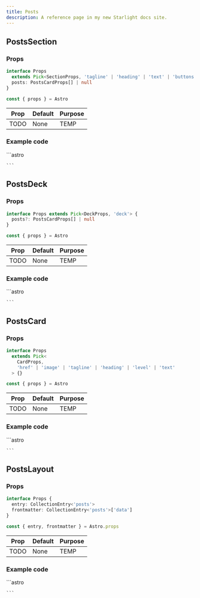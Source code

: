 ```yaml
---
title: Posts
description: A reference page in my new Starlight docs site.
---
```



## PostsSection

### Props
```ts
interface Props
  extends Pick<SectionProps, 'tagline' | 'heading' | 'text' | 'buttons'> {
  posts: PostsCardProps[] | null
}

const { props } = Astro
```

| Prop  | Default | Purpose |
| ----  | ------- | ------- |
| TODO  | None    | TEMP    |

### Example code
<Tabs>
  <TabItem label="Self-closing">
    ```astro

    ```
  </TabItem>
</Tabs>

<Showcase>
  <PostsSection />
</Showcase>

## PostsDeck

### Props
```ts
interface Props extends Pick<DeckProps, 'deck'> {
  posts?: PostsCardProps[] | null
}

const { props } = Astro
```

| Prop  | Default | Purpose |
| ----  | ------- | ------- |
| TODO  | None    | TEMP    |

### Example code
<Tabs>
  <TabItem label="Self-closing">
    ```astro

    ```
  </TabItem>
</Tabs>

<Showcase>
  <PostsDeck />
</Showcase>

## PostsCard

### Props
```ts
interface Props
  extends Pick<
    CardProps,
    'href' | 'image' | 'tagline' | 'heading' | 'level' | 'text'
  > {}

const { props } = Astro
```

| Prop  | Default | Purpose |
| ----  | ------- | ------- |
| TODO  | None    | TEMP    |

### Example code
<Tabs>
  <TabItem label="Self-closing">
    ```astro

    ```
  </TabItem>
</Tabs>

<Showcase>
  <PostsCard />
</Showcase>

## PostsLayout

### Props
```ts
interface Props {
  entry: CollectionEntry<'posts'>
  frontmatter: CollectionEntry<'posts'>['data']
}

const { entry, frontmatter } = Astro.props
```

| Prop  | Default | Purpose |
| ----  | ------- | ------- |
| TODO  | None    | TEMP    |

### Example code
<Tabs>
  <TabItem label="Self-closing">
    ```astro

    ```
  </TabItem>
</Tabs>

<Showcase>
  <PostsLayout />
</Showcase>
